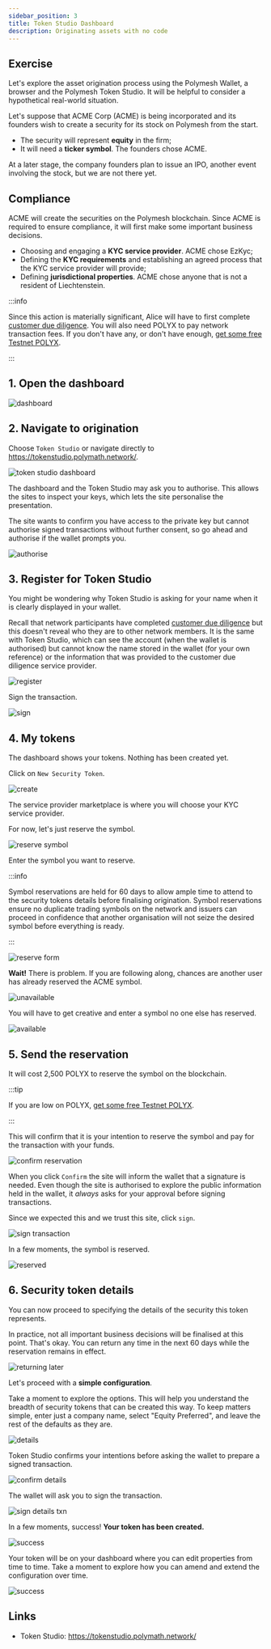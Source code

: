 ```yaml
---
sidebar_position: 3
title: Token Studio Dashboard
description: Originating assets with no code
---
```


<YoutubePlayer videoId="-dxy9XN98Vs" />

## Exercise

Let's explore the asset origination process using the Polymesh Wallet, a browser and the Polymesh Token Studio. It will be helpful to consider a hypothetical real-world situation.

Let's suppose that ACME Corp (ACME) is being incorporated and its founders wish to create a security for its stock on Polymesh from the start.

- The security will represent **equity** in the firm;
- It will need a **ticker symbol**. The founders chose ACME.

At a later stage, the company founders plan to issue an IPO, another event involving the stock, but we are not there yet.

## Compliance

ACME will create the securities on the Polymesh blockchain. Since ACME is required to ensure compliance, it will first make some important business decisions.

- Choosing and engaging a **KYC service provider**. ACME chose EzKyc;
- Defining the **KYC requirements** and establishing an agreed process that the KYC service provider will provide;
- Defining **jurisdictional properties**. ACME chose anyone that is not a resident of <span title="Elbonia doesn't appear in the list of countries">Liechtenstein</span>.

:::info

Since this action is materially significant, Alice will have to first complete [customer due diligence](/docs/quickstart/verification-with-cdd). You will also need POLYX to pay network transaction fees. If you don't have any, or don't have enough, [get some free Testnet POLYX](/docs/quickstart/quickstart-polyx).

:::

<!-- Internal link for CDD will change, edit accordingly -->

## 1. Open the dashboard

![dashboard](images/01-dashboard.png)

## 2. Navigate to origination

Choose `Token Studio` or navigate directly to https://tokenstudio.polymath.network/.

![token studio dashboard](images/02-token-studio.png)

The dashboard and the Token Studio may ask you to authorise. This allows the sites to inspect your keys, which lets the site personalise the presentation.

The site wants to confirm you have access to the private key but cannot authorise signed transactions without further consent, so go ahead and authorise if the wallet prompts you.

![authorise](images/03-token-studio-authorize.png)

## 3. Register for Token Studio

You might be wondering why Token Studio is asking for your name when it is clearly displayed in your wallet.

Recall that network participants have completed [customer due diligence](/docs/quickstart/verification-with-cdd) but this doesn't reveal who they are to other network members. It is the same with Token Studio, which can see the account (when the wallet is authorised) but cannot know the name stored in the wallet (for your own reference) or the information that was provided to the customer due diligence service provider.

![register](images/04-token-studio-register.png)

Sign the transaction.

![sign](images/05-token-studio-register-sign.png)

## 4. My tokens

The dashboard shows your tokens. Nothing has been created yet.

Click on `New Security Token`.

![create](images/06-my-tokens-dashboard.png)

The service provider marketplace is where you will choose your KYC service provider.

For now, let's just reserve the symbol.

![reserve symbol](images/07-go-to-ticker.png)

Enter the symbol you want to reserve.

:::info

Symbol reservations are held for 60 days to allow ample time to attend to the security tokens details before finalising origination. Symbol reservations ensure no duplicate trading symbols on the network and issuers can proceed in confidence that another organisation will not seize the desired symbol before everything is ready.

:::

![reserve form](images/08-reserve-ticker.png)

**Wait!** There is problem. If you are following along, chances are another user has already reserved the ACME symbol.

![unavailable](images/09-not-available.png)

You will have to get creative and enter a symbol no one else has reserved.

![available](images/10-symbol-available.png)

## 5. Send the reservation

It will cost 2,500 POLYX to reserve the symbol on the blockchain.

:::tip

If you are low on POLYX, [get some free Testnet POLYX](/docs/quickstart/quickstart-polyx).

:::

This will confirm that it is your intention to reserve the symbol and pay for the transaction with your funds.

![confirm reservation](images/12-confirm-symbol.png)

When you click `Confirm` the site will inform the wallet that a signature is needed. Even though the site is authorised to explore the public information held in the wallet, it _always_ asks for your approval before signing transactions.

Since we expected this and we trust this site, click `sign`.

![sign transaction](images/13-confirm-symbol-txn.png)

In a few moments, the symbol is reserved.

![reserved](images/14-symbol-reserved.png)

## 6. Security token details

You can now proceed to specifying the details of the security this token represents.

In practice, not all important business decisions will be finalised at this point. That's okay. You can return any time in the next 60 days while the reservation remains in effect.

![returning later](images/16-returning-later.png)

Let's proceed with a **simple configuration**.

Take a moment to explore the options. This will help you understand the breadth of security tokens that can be created this way. To keep matters simple, enter just a company name, select "Equity Preferred", and leave the rest of the defaults as they are.

![details](images/17-token-details.png)

Token Studio confirms your intentions before asking the wallet to prepare a signed transaction.

![confirm details](images/18-confirm-details.png)

The wallet will ask you to sign the transaction.

![sign details txn](images/19-sign-details-txn.png)

In a few moments, success! **Your token has been created.**

![success](images/20-success.png)

Your token will be on your dashboard where you can edit properties from time to time. Take a moment to explore how you can amend and extend the configuration over time.

![success](images/21-success-2.png)

## Links

- Token Studio: https://tokenstudio.polymath.network/
